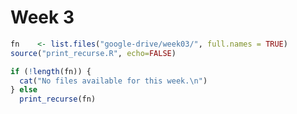 # Week 3

```r
fn    <- list.files("google-drive/week03/", full.names = TRUE)
source("print_recurse.R", echo=FALSE)

if (!length(fn)) {
  cat("No files available for this week.\n")
} else 
  print_recurse(fn)
  


```

